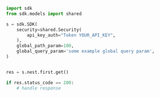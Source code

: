 ```python showLineNumbers copy filename="Nest First Get usage example"
import sdk
from sdk.models import shared

s = sdk.SDK(
    security=shared.Security(
        api_key_auth="Token YOUR_API_KEY",
    ),
    global_path_param=100,
    global_query_param='some example global query param',
)


res = s.nest.first.get()

if res.status_code == 200:
    # handle response
```
